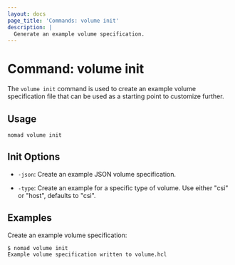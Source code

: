 ```yaml
---
layout: docs
page_title: 'Commands: volume init'
description: |
  Generate an example volume specification.
---
```


# Command: volume init

The `volume init` command is used to create an example volume specification
file that can be used as a starting point to customize further.

## Usage

```plaintext
nomad volume init
```

## Init Options

- `-json`: Create an example JSON volume specification.

- `-type`: Create an example for a specific type of volume. Use either "csi" or
  "host", defaults to "csi".

## Examples

Create an example volume specification:

```shell-session
$ nomad volume init
Example volume specification written to volume.hcl
```
